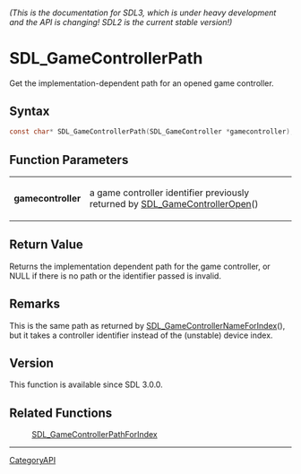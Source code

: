 ====== (This is the documentation for SDL3, which is under heavy development and the API is changing! SDL2 is the current stable version!) ======
= SDL_GameControllerPath =

Get the implementation-dependent path for an opened game controller.

== Syntax ==

<syntaxhighlight lang='c'>
const char* SDL_GameControllerPath(SDL_GameController *gamecontroller);
</syntaxhighlight>

== Function Parameters ==

{|
|'''gamecontroller'''
|a game controller identifier previously returned by [[SDL_GameControllerOpen]]()
|}

== Return Value ==

Returns the implementation dependent path for the game controller, or NULL
if there is no path or the identifier passed is invalid.

== Remarks ==

This is the same path as returned by [[SDL_GameControllerNameForIndex]](),
but it takes a controller identifier instead of the (unstable) device
index.

== Version ==

This function is available since SDL 3.0.0.

== Related Functions ==

:[[SDL_GameControllerPathForIndex]]

----
[[CategoryAPI]]


